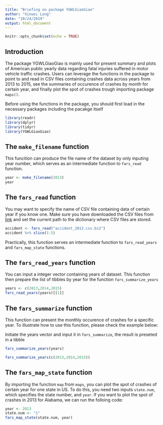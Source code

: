 ```yaml
---
title: "Briefing on package YGWLGiaoGiao"
author: "Xinwei Long"
date: "10/24/2019"
output: html_document
---
```


```r
knitr::opts_chunk$set(echo = TRUE)
```

## Introduction
The package YGWLGiaoGiao is mainly used for present summary and plots of American public yearly data
regarding fatal injuries suffered in motor vehicle traffic crashes. Users can leverage the functions in the package to point to and read in CSV files containing crashes data across years from 2013 to 2015, see the summaries of occurence of crashes by month for certain year, and finally plot the spot of crashes trough importing package `maps()`.

Before using the functions in the package, you should first load in the necessary packages including the pacakge itself
```r
library(readr)
library(dplyr)
library(tidyr)
library(YGWLGiaoGiao)
```

## The `make_filename` function
This funcition can produce the file name of the dataset by only inputing year number, which serves as an intermediate function to `fars_read` function.
```r
year <- make_filename(2013)
year
```

## The `fars_read` function
You may want to specify the name of CSV file containing data of certain year if you know one. Make sure you have downloaded the CSV files from [link](http://www.nhtsa.gov/Data/Fatality-Analysis-Reporting-System-(FARS)) and set the current path to the dictionary where CSV files are stored.
```r
accident <- fars_read("accident_2013.csv.bz2")
accident %>% slice(1:5)
```
Practically, this function serves an intermediate function to `fars_read_years` and `fars_map_state` functions.

## The `fars_read_years` function
You can input a integer vector containing years of dataset. This function then prepare the list of tibbles by year for the function `fars_summarize_years`
```r
years <- c(2013,2014,2015)
fars_read_years(years)[[1]]
```

## The `fars_summarize` function 
This function can present the monthly occurence of crashes for a specific year. To illustrate how to use this function, please check the example below:  

Initiate the years vector and input it in `fars_summarize`, the result is preseted in a tibble 
```r
fars_summarize_years(years)
```
```r
fars_summarize_years(c(2013,2014,2015))
```

## The `fars_map_state` function
By importing the function `map` from `maps`, you can plot the spot of crashes of certain year for one state in US. To do this, you need two inputs `state.num`, which specifies the state number, and `year`. If you want to plot the spot of crashes in 2013 for Alabama, we can run the folloing code:
```r
year <- 2013
state.num <- "1"
fars_map_state(state.num, year)
```


